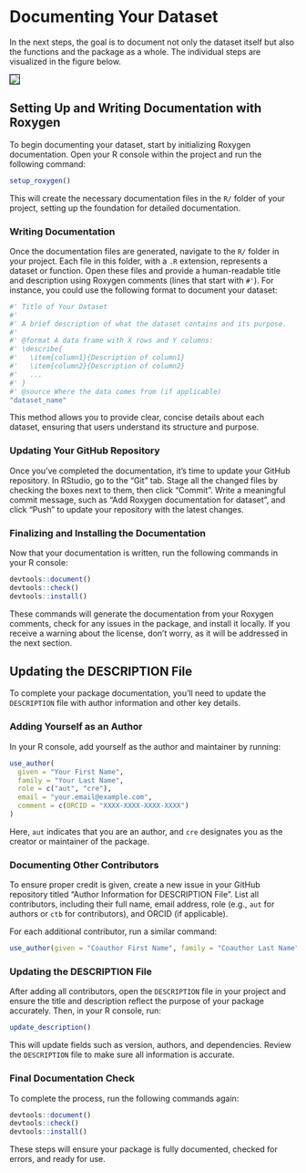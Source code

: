 # Documenting Your Dataset {#sec-datadocumentation}

In the next steps, the goal is to document not only the dataset itself but also the functions and the package as a whole. The individual steps are visualized in the figure below.

![](images/documenting.png){fig-align="center" style="border: 1px solid black;"}

## Setting Up and Writing Documentation with Roxygen

To begin documenting your dataset, start by initializing Roxygen documentation. Open your R console within the project and run the following command:

```r
setup_roxygen()
```

This will create the necessary documentation files in the `R/` folder of your project, setting up the foundation for detailed documentation.

### Writing Documentation

Once the documentation files are generated, navigate to the `R/` folder in your project. Each file in this folder, with a `.R` extension, represents a dataset or function. Open these files and provide a human-readable title and description using Roxygen comments (lines that start with `#'`). For instance, you could use the following format to document your dataset:

```r
#' Title of Your Dataset
#'
#' A brief description of what the dataset contains and its purpose.
#'
#' @format A data frame with X rows and Y columns:
#' \describe{
#'   \item{column1}{Description of column1}
#'   \item{column2}{Description of column2}
#'   ...
#' }
#' @source Where the data comes from (if applicable)
"dataset_name"
```

This method allows you to provide clear, concise details about each dataset, ensuring that users understand its structure and purpose.

### Updating Your GitHub Repository

Once you've completed the documentation, it’s time to update your GitHub repository. In RStudio, go to the "Git" tab. Stage all the changed files by checking the boxes next to them, then click "Commit". Write a meaningful commit message, such as "Add Roxygen documentation for dataset", and click "Push" to update your repository with the latest changes.

### Finalizing and Installing the Documentation

Now that your documentation is written, run the following commands in your R console:

```r
devtools::document()
devtools::check()
devtools::install()
```

These commands will generate the documentation from your Roxygen comments, check for any issues in the package, and install it locally. If you receive a warning about the license, don’t worry, as it will be addressed in the next section.

## Updating the DESCRIPTION File

To complete your package documentation, you’ll need to update the `DESCRIPTION` file with author information and other key details.

### Adding Yourself as an Author

In your R console, add yourself as the author and maintainer by running:

```r
use_author(
  given = "Your First Name", 
  family = "Your Last Name", 
  role = c("aut", "cre"), 
  email = "your.email@example.com",
  comment = c(ORCID = "XXXX-XXXX-XXXX-XXXX")
)
```

Here, `aut` indicates that you are an author, and `cre` designates you as the creator or maintainer of the package.

### Documenting Other Contributors

To ensure proper credit is given, create a new issue in your GitHub repository titled "Author Information for DESCRIPTION File". List all contributors, including their full name, email address, role (e.g., `aut` for authors or `ctb` for contributors), and ORCID (if applicable).

For each additional contributor, run a similar command:

```r
use_author(given = "Coauthor First Name", family = "Coauthor Last Name", role = "aut")
```

### Updating the DESCRIPTION File

After adding all contributors, open the `DESCRIPTION` file in your project and ensure the title and description reflect the purpose of your package accurately. Then, in your R console, run:

```r
update_description()
```

This will update fields such as version, authors, and dependencies. Review the `DESCRIPTION` file to make sure all information is accurate.

### Final Documentation Check

To complete the process, run the following commands again:

```r
devtools::document()
devtools::check()
devtools::install()
```

These steps will ensure your package is fully documented, checked for errors, and ready for use. 